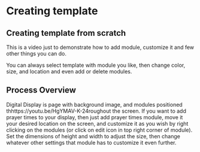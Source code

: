 


# Creating template



## Creating template from scratch
This is a video just to demonstrate how to add module, customize it and few other things you can do.
<ReactPlayer playing muted loop controls url='https://youtu.be/f_mzJAqByYs' />


You can always select template with module you like, then change color, size, and location and even add or delete modules.


## Process Overview
Digital Display is page with background image, and modules positioned thhttps://youtu.be/HgYMAV-K-24roughout the screen.
If you want to add prayer times to your display, then just add prayer times module, move it your desired location on the screen, and customize it as you wish by right clicking on the modules (or click on edit icon in top right corner of module). Set the dimensions of height and width to adjust the size, then change whatever other settings that module has to customize it even further.
